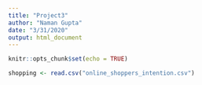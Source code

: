 ```yaml
---
title: "Project3"
author: "Naman Gupta"
date: "3/31/2020"
output: html_document
---
```


```r
knitr::opts_chunk$set(echo = TRUE)
```


```r
shopping <- read.csv("online_shoppers_intention.csv")
```

